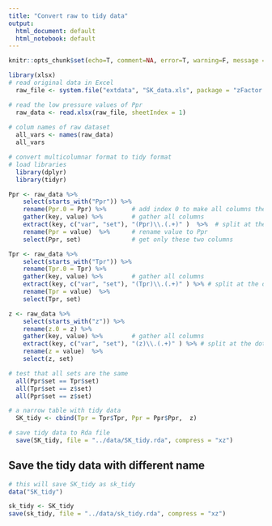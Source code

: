 ```yaml
---
title: "Convert raw to tidy data"
output:
  html_document: default
  html_notebook: default
---
```


```r
knitr::opts_chunk$set(echo=T, comment=NA, error=T, warning=F, message = F, fig.align = 'center', cache = FALSE, cache.comments = FALSE, results = "hold")
```


```r
library(xlsx)
# read original data in Excel
  raw_file <- system.file("extdata", "SK_data.xls", package = "zFactor.DL")

# read the low pressure values of Ppr
  raw_data <- read.xlsx(raw_file, sheetIndex = 1)
  
# colum names of raw dataset
  all_vars <- names(raw_data)
  all_vars
```



```r
# convert multicolumnar format to tidy format
# load libraries
  library(dplyr)
  library(tidyr)

Ppr <- raw_data %>%
    select(starts_with("Ppr")) %>%
    rename(Ppr.0 = Ppr) %>%       # add index 0 to make all columns the same
    gather(key, value) %>%        # gather all columns
    extract(key, c("var", "set"), "(Ppr)\\.(.+)" )  %>%  # split at the dot
    rename(Ppr = value)  %>%      # rename value to Ppr
    select(Ppr, set)              # get only these two columns

Tpr <- raw_data %>%
    select(starts_with("Tpr")) %>%
    rename(Tpr.0 = Tpr) %>%
    gather(key, value) %>%        # gather all columns
    extract(key, c("var", "set"), "(Tpr)\\.(.+)" ) %>% # split at the dot
    rename(Tpr = value)  %>%
    select(Tpr, set)

z <- raw_data %>%
    select(starts_with("z")) %>%
    rename(z.0 = z) %>%
    gather(key, value) %>%        # gather all columns
    extract(key, c("var", "set"), "(z)\\.(.+)" ) %>% # split at the dot
    rename(z = value)  %>%
    select(z, set)
```

```r
# test that all sets are the same
  all(Ppr$set == Tpr$set)
  all(Tpr$set == z$set)
  all(Ppr$set == z$set)
```

```r
# a narrow table with tidy data
  SK_tidy <- cbind(Tpr = Tpr$Tpr, Ppr = Ppr$Ppr,  z)
```

```r
# save tidy data to Rda file
  save(SK_tidy, file = "../data/SK_tidy.rda", compress = "xz")
```


## Save the tidy data with different name

```r
# this will save SK_tidy as sk_tidy
data("SK_tidy")

sk_tidy <- SK_tidy
save(sk_tidy, file = "../data/sk_tidy.rda", compress = "xz")
```

